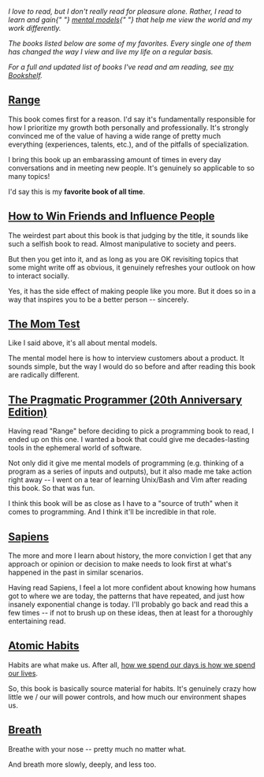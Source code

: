 
<PageHeader title="📚 Books">
  <p>
    <em>
      I love to read, but I don't really read for pleasure alone. Rather, I read to learn and gain{" "}
      <a href="https://jamesclear.com/feynman-mental-models">mental models</a>{" "}
      that help me view the world and my work differently.
    </em>
  </p>


  <p>
    <em>The books listed below are some of my favorites. Every single one of them has changed the way I view and live my life on a regular basis.</em>
  </p>
  
  <p>
    <em>For a full and updated list of books I've read and am reading, see <a href="https://manu.notion.site/861efa585a724ee784679699c629a50d?v=0c4f0c26fed54ddcaca0b2df10c68bc8">my Bookshelf</a>.</em>
  </p>
</PageHeader>


## [Range](https://www.amazon.com/Range-Generalists-Triumph-Specialized-World/dp/0735214484)

This book comes first for a reason. I'd say it's fundamentally responsible for how I prioritize my growth both personally and professionally. It's strongly convinced me of the value of having a wide range of pretty much everything (experiences, talents, etc.), and of the pitfalls of specialization.

I bring this book up an embarassing amount of times in every day conversations and in meeting new people. It's genuinely so applicable to so many topics!

I'd say this is my **favorite book of all time**.

## [How to Win Friends and Influence People](https://www.amazon.com/How-Win-Friends-Influence-People/dp/0671027034)

The weirdest part about this book is that judging by the title, it sounds like such a selfish book to read. Almost manipulative to society and peers.

But then you get into it, and as long as you are OK revisiting topics that some might write off as obvious, it genuinely refreshes your outlook on how to interact socially.

Yes, it has the side effect of making people like you more. But it does so in a way that inspires you to be a better person -- sincerely.

## [The Mom Test](https://www.amazon.com/Mom-Test-customers-business-everyone/dp/1492180742)

Like I said above, it's all about mental models.

The mental model here is how to interview customers about a product. It sounds simple, but the way I would do so before and after reading this book are radically different.

## [The Pragmatic Programmer (20th Anniversary Edition)](https://www.amazon.com/Pragmatic-Programmer-journey-mastery-Anniversary/dp/0135957052)

Having read "Range" before deciding to pick a programming book to read, I ended up on this one. I wanted a book that could give me decades-lasting tools in the ephemeral world of software.

Not only did it give me mental models of programming (e.g. thinking of a program as a series of inputs and outputs), but it also made me take action right away -- I went on a tear of learning Unix/Bash and Vim after reading this book. So that was fun.

I think this book will be as close as I have to a "source of truth" when it comes to programming. And I think it'll be incredible in that role.

## [Sapiens](https://www.amazon.com/Sapiens-Humankind-Yuval-Noah-Harari/dp/0062316095)

The more and more I learn about history, the more conviction I get that any approach or opinion or decision to make needs to look first at what's happened in the past in similar scenarios.

Having read Sapiens, I feel a lot more confident about knowing how humans got to where we are today, the patterns that have repeated, and just how insanely exponential change is today. I'll probably go back and read this a few times -- if not to brush up on these ideas, then at least for a thoroughly entertaining read.

## [Atomic Habits](https://www.amazon.com/Atomic-Habits-Proven-Build-Break/dp/0735211299)

Habits are what make us. After all, [how we spend our days is how we spend our lives](https://www.goodreads.com/quotes/530337-how-we-spend-our-days-is-of-course-how-we).

So, this book is basically source material for habits. It's genuinely crazy how little we / our will power controls, and how much our environment shapes us.

## [Breath](https://www.amazon.com/Breath-New-Science-Lost-Art/dp/0735213615)

Breathe with your nose -- pretty much no matter what.

And breath more slowly, deeply, and less too.
